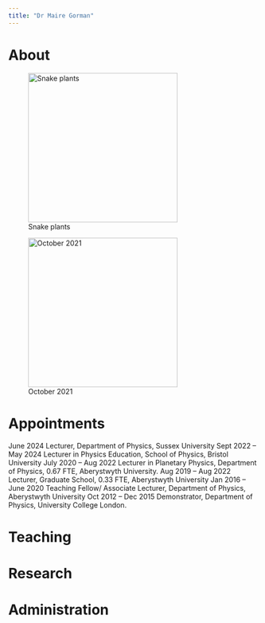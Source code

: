 ```yaml
---
title: "Dr Maire Gorman"
---
```


# About

![Snake plants](Snake_plants.jpg){width=300}


![October 2021](Llansteffan.jpg){width=300}


# Appointments
June 2024 	Lecturer, Department of Physics, Sussex University
Sept 2022 – May 2024	Lecturer in Physics Education, School of Physics, Bristol University
July 2020 – Aug 2022	Lecturer in Planetary Physics, Department of Physics, 0.67 FTE, Aberystwyth University. 
Aug 2019 – Aug 2022	Lecturer, Graduate School, 0.33 FTE, Aberystwyth University
Jan 2016 – June 2020	Teaching Fellow/ Associate Lecturer, Department of Physics, Aberystwyth University
Oct 2012 – Dec 2015	Demonstrator, Department of Physics, University College London. 




# Teaching

# Research

# Administration

